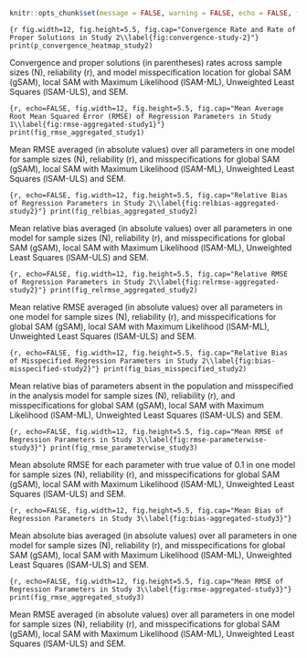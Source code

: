 ```r
knitr::opts_chunk$set(message = FALSE, warning = FALSE, echo = FALSE, fig.show = 'hold', fig.cap = "")
```

\blandscape
::: {fig-cr-study2}
```{r fig.width=12, fig.height=5.5, fig.cap="Convergence Rate and Rate of Proper Solutions in Study 2\\label{fig:convergence-study-2}"}
print(p_convergence_heatmap_study2)
```

:::{fig-note}
\raggedright \textit{Note.} Convergence and proper solutions (in parentheses) rates across sample sizes (N), reliability (r), and model misspecification location for global SAM (gSAM), local SAM with Maximum Likelihood (lSAM-ML), Unweighted Least Squares (lSAM-ULS), and SEM.
:::
:::

::: {fig-rmse-aggregated-study1}
```{r, echo=FALSE, fig.width=12, fig.height=5.5, fig.cap="Mean Average Root Mean Squared Error (RMSE) of Regression Parameters in Study 1\\label{fig:rmse-aggregated-study1}"}
print(fig_rmse_aggregated_study1)
```

:::{fig-note}
\raggedright \textit{Note.} Mean RMSE averaged (in absolute values) over all parameters in one model for sample sizes (N), reliability (r), and misspecifications for global SAM (gSAM), local SAM with Maximum Likelihood (lSAM-ML), Unweighted Least Squares (lSAM-ULS) and SEM.
:::
:::

::: {fig-relbias-aggregated-study2}
```{r, echo=FALSE, fig.width=12, fig.height=5.5, fig.cap="Relative Bias of Regression Parameters in Study 2\\label{fig:relbias-aggregated-study2}"}
print(fig_relbias_aggregated_study2)
```

:::{fig-note}
\raggedright \textit{Note.} Mean relative bias averaged (in absolute values) over all parameters in one model for sample sizes (N), reliability (r), and misspecifications for global SAM (gSAM), local SAM with Maximum Likelihood (lSAM-ML), Unweighted Least Squares (lSAM-ULS) and SEM.
:::
:::

::: {fig-relrmse-aggregated-study2}
```{r, echo=FALSE, fig.width=12, fig.height=5.5, fig.cap="Relative RMSE of Regression Parameters in Study 2\\label{fig:relrmse-aggregated-study2}"}
print(fig_relrmse_aggregated_study2)
```

:::{fig-note}
\raggedright \textit{Note.} Mean relative RMSE averaged (in absolute values) over all parameters in one model for sample sizes (N), reliability (r), and misspecifications for global SAM (gSAM), local SAM with Maximum Likelihood (lSAM-ML), Unweighted Least Squares (lSAM-ULS) and SEM.
:::
:::

::: {fig-bias-misspecified-study2}
```{r, echo=FALSE, fig.width=12, fig.height=5.5, fig.cap="Relative Bias of Misspecified Regression Parameters in Study 2\\label{fig:bias-misspecified-study2}"}
print(fig_bias_misspecified_study2)
```

:::{fig-note}
\raggedright \textit{Note.} Mean relative bias of parameters absent in the population and misspecified in the analysis model for sample sizes (N), reliability (r), and misspecifications for global SAM (gSAM), local SAM with Maximum Likelihood (lSAM-ML), Unweighted Least Squares (lSAM-ULS) and SEM.
:::
:::

::: {fig-rmse-parameterwise-study3}
```{r, echo=FALSE, fig.width=12, fig.height=5.5, fig.cap="Mean RMSE of Regression Parameters in Study 3\\label{fig:rmse-parameterwise-study3}"}
print(fig_rmse_parameterwise_study3)
```

:::{fig-note}
\raggedright \textit{Note.} Mean absolute RMSE for each parameter with true value of 0.1 in one model for sample sizes (N), reliability (r), and misspecifications for global SAM (gSAM), local SAM with Maximum Likelihood (lSAM-ML), Unweighted Least Squares (lSAM-ULS) and SEM.
:::
:::

::: {fig-bias-aggregated-study3}
```{r, echo=FALSE, fig.width=12, fig.height=5.5, fig.cap="Mean Bias of Regression Parameters in Study 3\\label{fig:bias-aggregated-study3}"}
```

:::{fig-note}
\raggedright \textit{Note.} Mean absolute bias averaged (in absolute values) over all parameters in one model for sample sizes (N), reliability (r), and misspecifications for global SAM (gSAM), local SAM with Maximum Likelihood (lSAM-ML), Unweighted Least Squares (lSAM-ULS) and SEM.
:::
:::

::: {fig-rmse-aggregated-study3}
```{r, echo=FALSE, fig.width=12, fig.height=5.5, fig.cap="Mean RMSE of Regression Parameters in Study 3\\label{fig:rmse-aggregated-study3}"}
print(fig_rmse_aggregated_study3)
```

:::{fig-note}
\raggedright \textit{Note.} Mean RMSE averaged (in absolute values) over all parameters in one model for sample sizes (N), reliability (r), and misspecifications for global SAM (gSAM), local SAM with Maximum Likelihood (lSAM-ML), Unweighted Least Squares (lSAM-ULS) and SEM.
:::
:::
\elandscape